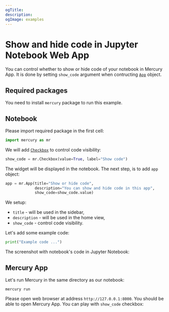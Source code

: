 ```yaml
---
ogTitle:
description:
ogImage: examples
---
```



# Show and hide code in Jupyter Notebook Web App

You can control whether to show or hide code of your notebook in Mercury App. 
It is done by setting `show_code` argument when contructing [`App`](/docs/input-widgets/app) object.

## Required packages 

You need to install `mercury` package to run this example.

## Notebook 

Please import required package in the first cell:

```python
import mercury as mr
```

We will add [`Checkbox`](/docs/input-widgets/checkbox) to control code visibility:

```python
show_code = mr.Checkbox(value=True, label="Show code")
```

The widget will be displayed in the notebook. The next step, is to add `app` object:

```python 
app = mr.App(title="Show or hide code", 
             description="You can show and hide code in this app",
             show_code=show_code.value)
```

We setup:
- `title` - will be used in the sidebar,
- `description` - will be used in the home view,
- `show_code` - control code visibility.

Let's add some example code:

```python
print("Example code ...")
```

The screenshot with notebook's code in Jupyter Notebook:

<Screenshot src={notebookPng} alt="Python notebook to show or hide code" />

## Mercury App

Let's run Mercury in the same directory as our notebook:

```
mercury run
```

Please open web browser at address `http://127.0.0.1:8000`. You should be able to open Mercury App.
You can play with `show_code` checkbox:

<Screenshot src={appGif} alt="Mercury App show or hide code" />


